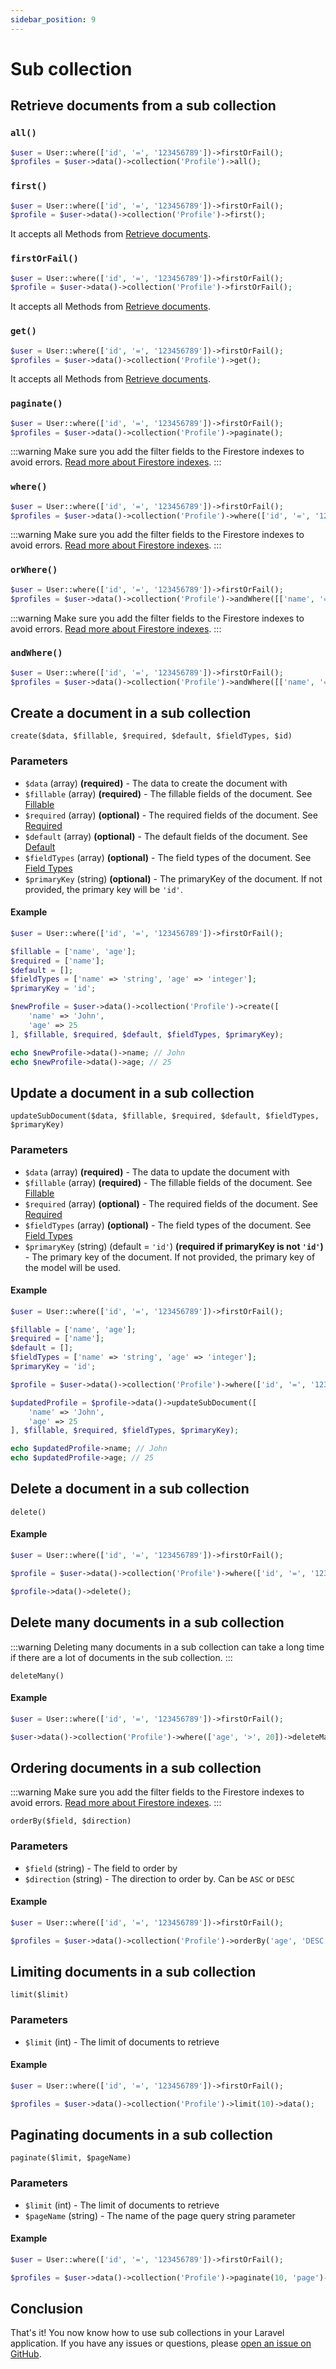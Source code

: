 ```yaml
---
sidebar_position: 9
---
```


# Sub collection

## Retrieve documents from a sub collection

### ``all()``

```php
$user = User::where(['id', '=', '123456789'])->firstOrFail();
$profiles = $user->data()->collection('Profile')->all();
```

### ``first()``

```php
$user = User::where(['id', '=', '123456789'])->firstOrFail();
$profile = $user->data()->collection('Profile')->first();
```

It accepts all Methods from [Retrieve documents](/docs/guide/eloquent/retrieving-data).

### ``firstOrFail()``

```php
$user = User::where(['id', '=', '123456789'])->firstOrFail();
$profile = $user->data()->collection('Profile')->firstOrFail();
```

It accepts all Methods from [Retrieve documents](/docs/guide/eloquent/retrieving-data).

### ``get()``

```php
$user = User::where(['id', '=', '123456789'])->firstOrFail();
$profiles = $user->data()->collection('Profile')->get();
```

It accepts all Methods from [Retrieve documents](/docs/guide/eloquent/retrieving-data).

### ``paginate()``

```php
$user = User::where(['id', '=', '123456789'])->firstOrFail();
$profiles = $user->data()->collection('Profile')->paginate();
```

:::warning
Make sure you add the filter fields to the Firestore indexes to avoid errors. [Read more about Firestore indexes](https://firebase.google.com/docs/firestore/query-data/indexing).
:::

### ``where()``

```php
$user = User::where(['id', '=', '123456789'])->firstOrFail();
$profiles = $user->data()->collection('Profile')->where(['id', '=', '123456789'])->get();
```
:::warning
Make sure you add the filter fields to the Firestore indexes to avoid errors. [Read more about Firestore indexes](https://firebase.google.com/docs/firestore/query-data/indexing).
:::

### ``orWhere()``

```php
$user = User::where(['id', '=', '123456789'])->firstOrFail();
$profiles = $user->data()->collection('Profile')->andWhere([['name', '=', 'John'], ['age' => 25]])->get();
```
:::warning
Make sure you add the filter fields to the Firestore indexes to avoid errors. [Read more about Firestore indexes](https://firebase.google.com/docs/firestore/query-data/indexing).
:::

### ``andWhere()``

```php  
$user = User::where(['id', '=', '123456789'])->firstOrFail();
$profiles = $user->data()->collection('Profile')->andWhere([['name', '=', 'John'], ['age' => 25]])->get();
```

## Create a document in a sub collection

``create($data, $fillable, $required, $default, $fieldTypes, $id)``

### Parameters

- ``$data`` (array) **(required)** - The data to create the document with
- ``$fillable`` (array) **(required)** - The fillable fields of the document. See [Fillable](/docs/guide/eloquent/model-configuration#fillable-property)
- ``$required`` (array) **(optional)** - The required fields of the document. See [Required](/docs/guide/eloquent/model-configuration#required-property)
- ``$default`` (array) **(optional)** - The default fields of the document. See [Default](/docs/guide/eloquent/model-configuration#default-property)
- ``$fieldTypes`` (array) **(optional)** - The field types of the document. See [Field Types](/docs/guide/eloquent/model-configuration#field-types-property)
- ``$primaryKey`` (string) **(optional)** - The primaryKey of the document. If not provided, the primary key will be ``'id'``.

#### Example

```php
$user = User::where(['id', '=', '123456789'])->firstOrFail();

$fillable = ['name', 'age'];
$required = ['name'];
$default = [];
$fieldTypes = ['name' => 'string', 'age' => 'integer'];
$primaryKey = 'id';

$newProfile = $user->data()->collection('Profile')->create([
    'name' => 'John',
    'age' => 25
], $fillable, $required, $default, $fieldTypes, $primaryKey);

echo $newProfile->data()->name; // John
echo $newProfile->data()->age; // 25

```

## Update a document in a sub collection

``updateSubDocument($data, $fillable, $required, $default, $fieldTypes, $primaryKey)``

### Parameters

- ``$data`` (array) **(required)** - The data to update the document with
- ``$fillable`` (array) **(required)** - The fillable fields of the document. See [Fillable](/docs/guide/eloquent/model-configuration#fillable-property)
- ``$required`` (array) **(optional)** - The required fields of the document. See [Required](/docs/guide/eloquent/model-configuration#required-property)
- ``$fieldTypes`` (array) **(optional)** - The field types of the document. See [Field Types](/docs/guide/eloquent/model-configuration#field-types-property)
- ``$primaryKey`` (string) (default = ``'id'``) **(required if primaryKey is not ``'id'``)** - The primary key of the document. If not provided, the primary key of the model will be used.

#### Example

```php
$user = User::where(['id', '=', '123456789'])->firstOrFail();

$fillable = ['name', 'age'];
$required = ['name'];
$default = [];
$fieldTypes = ['name' => 'string', 'age' => 'integer'];
$primaryKey = 'id';

$profile = $user->data()->collection('Profile')->where(['id', '=', '123456789'])->firstOrFail();

$updatedProfile = $profile->data()->updateSubDocument([
    'name' => 'John',
    'age' => 25
], $fillable, $required, $fieldTypes, $primaryKey);

echo $updatedProfile->name; // John
echo $updatedProfile->age; // 25

```

## Delete a document in a sub collection

``delete()``

#### Example

```php
$user = User::where(['id', '=', '123456789'])->firstOrFail();

$profile = $user->data()->collection('Profile')->where(['id', '=', '123456789'])->firstOrFail();

$profile->data()->delete();

```

## Delete many documents in a sub collection

:::warning
Deleting many documents in a sub collection can take a long time if there are a lot of documents in the sub collection.
:::


``deleteMany()``

#### Example

```php
$user = User::where(['id', '=', '123456789'])->firstOrFail();

$user->data()->collection('Profile')->where(['age', '>', 20])->deleteMany();

```

## Ordering documents in a sub collection

:::warning
Make sure you add the filter fields to the Firestore indexes to avoid errors. [Read more about Firestore indexes](https://firebase.google.com/docs/firestore/query-data/indexing).
:::

``orderBy($field, $direction)``

### Parameters

- ``$field`` (string) - The field to order by
- ``$direction`` (string) - The direction to order by. Can be ``ASC`` or ``DESC``

#### Example

```php
$user = User::where(['id', '=', '123456789'])->firstOrFail();

$profiles = $user->data()->collection('Profile')->orderBy('age', 'DESC')->get()->data();

```

## Limiting documents in a sub collection

``limit($limit)``

### Parameters

- ``$limit`` (int) - The limit of documents to retrieve

#### Example

```php
$user = User::where(['id', '=', '123456789'])->firstOrFail();

$profiles = $user->data()->collection('Profile')->limit(10)->data();

```

## Paginating documents in a sub collection

``paginate($limit, $pageName)``

### Parameters

- ``$limit`` (int) - The limit of documents to retrieve
- ``$pageName`` (string) - The name of the page query string parameter

#### Example

```php
$user = User::where(['id', '=', '123456789'])->firstOrFail();

$profiles = $user->data()->collection('Profile')->paginate(10, 'page')->data();

```

## Conclusion

That's it! You now know how to use sub collections in your Laravel application. If you have any issues or questions, please [open an issue on GitHub](https://github.com/FreddyWhest/firestore-eloquent/issues/new). 